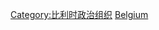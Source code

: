 {{Commonscat|Government of Belgium}}

[[Category:比利时政治组织|Category:比利时政治组织]]
[[Category:歐洲各國政府|Belgium]]